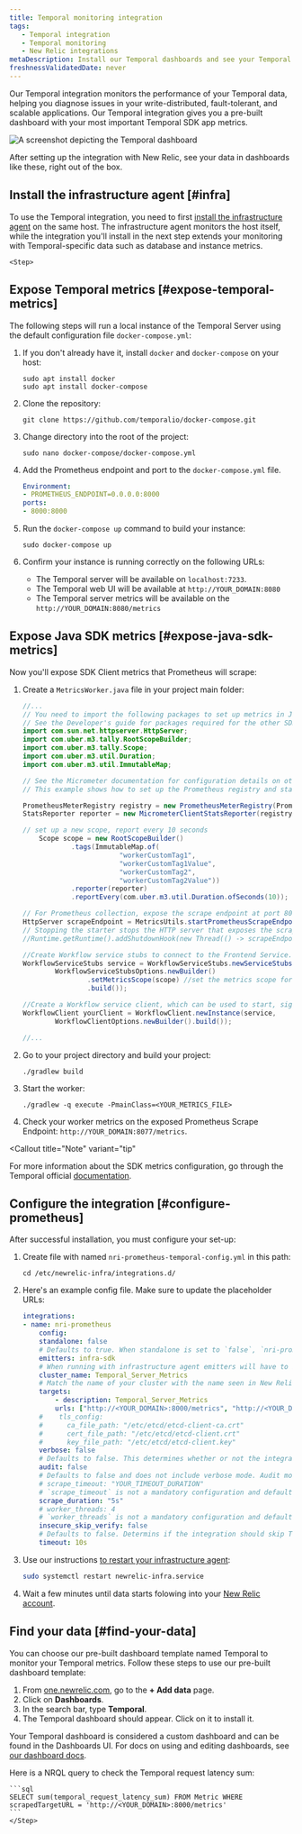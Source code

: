 ```yaml
---
title: Temporal monitoring integration
tags:
   - Temporal integration
   - Temporal monitoring
   - New Relic integrations
metaDescription: Install our Temporal dashboards and see your Temporal data in New Relic.
freshnessValidatedDate: never
---
```



Our Temporal integration monitors the performance of your Temporal data, helping you diagnose issues in your write-distributed, fault-tolerant, and scalable applications. Our Temporal integration gives you a pre-built dashboard with your most important Temporal SDK app metrics.

<img
  title="Temporal"
  alt="A screenshot depicting the Temporal dashboard"
  src={infrastructureTemporalDashboard}
/>

<figcaption>
After setting up the integration with New Relic, see your data in dashboards like these, right out of the box.
</figcaption>

<Steps>
    <Step>

## Install the infrastructure agent [#infra]

To use the Temporal integration, you need to first [install the infrastructure agent](/docs/infrastructure/install-infrastructure-agent/get-started/install-infrastructure-agent-new-relic/) on the same host. The infrastructure agent monitors the host itself, while the integration you'll install in the next step extends your monitoring with Temporal-specific data such as database and instance metrics.        
    </Step>

    <Step>

## Expose Temporal metrics [#expose-temporal-metrics]

The following steps will run a local instance of the Temporal Server using the default configuration file `docker-compose.yml`:

1. If you don't already have it, install  `docker` and `docker-compose` on your host:

    ```shell
    sudo apt install docker
    sudo apt install docker-compose
    ```

2. Clone the repository:

    ```shell
    git clone https://github.com/temporalio/docker-compose.git
    ```

3. Change directory into the root of the project:

    ```shell
    sudo nano docker-compose/docker-compose.yml
    ```

4. Add the Prometheus endpoint and port to the `docker-compose.yml` file.

    ```yml
    Environment:
    - PROMETHEUS_ENDPOINT=0.0.0.0:8000
    ports:
    - 8000:8000
    ```

5. Run the `docker-compose up` command to build your instance:

    ```shell
    sudo docker-compose up
    ```

6. Confirm your instance is running correctly on the following URLs:

    - The Temporal server will be available on `localhost:7233`.
    - The Temporal web UI will be available at `http://YOUR_DOMAIN:8080`
    - The Temporal server metrics will be available on the `http://YOUR_DOMAIN:8080/metrics`        

    </Step>

    <Step>

## Expose Java SDK metrics [#expose-java-sdk-metrics]

Now you'll expose SDK Client metrics that Prometheus will scrape:

1. Create a `MetricsWorker.java` file in your project main folder:

    ```java
    //...
    // You need to import the following packages to set up metrics in Java.
    // See the Developer's guide for packages required for the other SDKs.
    import com.sun.net.httpserver.HttpServer;
    import com.uber.m3.tally.RootScopeBuilder;
    import com.uber.m3.tally.Scope;
    import com.uber.m3.util.Duration;
    import com.uber.m3.util.ImmutableMap;

    // See the Micrometer documentation for configuration details on other supported monitoring systems.
    // This example shows how to set up the Prometheus registry and stats reported.

    PrometheusMeterRegistry registry = new PrometheusMeterRegistry(PrometheusConfig.DEFAULT);
    StatsReporter reporter = new MicrometerClientStatsReporter(registry);

    // set up a new scope, report every 10 seconds
        Scope scope = new RootScopeBuilder()
                .tags(ImmutableMap.of(
                            "workerCustomTag1",
                            "workerCustomTag1Value",
                            "workerCustomTag2",
                            "workerCustomTag2Value"))
                .reporter(reporter)
                .reportEvery(com.uber.m3.util.Duration.ofSeconds(10));

    // For Prometheus collection, expose the scrape endpoint at port 8077. See Micrometer documentation for details on starting the Prometheus scrape endpoint. For example,
    HttpServer scrapeEndpoint = MetricsUtils.startPrometheusScrapeEndpoint(registry, 8077); //note: MetricsUtils is a utility file with the scrape endpoint configuration. See Micrometer docs for details on this configuration.
    // Stopping the starter stops the HTTP server that exposes the scrape endpoint.
    //Runtime.getRuntime().addShutdownHook(new Thread(() -> scrapeEndpoint.stop(1)));

    //Create Workflow service stubs to connect to the Frontend Service.
    WorkflowServiceStubs service = WorkflowServiceStubs.newServiceStubs(
            WorkflowServiceStubsOptions.newBuilder()
                    .setMetricsScope(scope) //set the metrics scope for the WorkflowServiceStubs
                    .build());

    //Create a Workflow service client, which can be used to start, signal, and query Workflow Executions.
    WorkflowClient yourClient = WorkflowClient.newInstance(service,
            WorkflowClientOptions.newBuilder().build());

    //...
    ```

2. Go to your project directory and build your project:

    ```shell
    ./gradlew build
    ```

3. Start the worker:

    ```shell
    ./gradlew -q execute -PmainClass=<YOUR_METRICS_FILE>
    ```

4. Check your worker metrics on the exposed Prometheus Scrape Endpoint: `http://YOUR_DOMAIN:8077/metrics`.


<Callout
  title="Note"
  variant="tip"
>
  For more information about the SDK metrics configuration, go through the Temporal official [documentation](https://docs.temporal.io/self-hosted-guide/monitoring#sdk-metrics-setup).
</Callout>        
    </Step>
    <Step>

## Configure the integration [#configure-prometheus]

After successful installation, you must configure your set-up:

1. Create file with named `nri-prometheus-temporal-config.yml` in this path:

    ```shell
    cd /etc/newrelic-infra/integrations.d/
    ```

2. Here's an example config file. Make sure to update the placeholder URLs:

    ```yml
    integrations:
    - name: nri-prometheus
        config:
        standalone: false
        # Defaults to true. When standalone is set to `false`, `nri-prometheus` requires an infrastructure agent to send data.
        emitters: infra-sdk
        # When running with infrastructure agent emitters will have to include infra-sdk
        cluster_name: Temporal_Server_Metrics
        # Match the name of your cluster with the name seen in New Relic.
        targets:
            - description: Temporal_Server_Metrics
            urls: ["http://<YOUR_DOMAIN>:8000/metrics", "http://<YOUR_DOMAIN>:8077/metrics"]
        #    tls_config:
        #      ca_file_path: "/etc/etcd/etcd-client-ca.crt"
        #      cert_file_path: "/etc/etcd/etcd-client.crt"
        #      key_file_path: "/etc/etcd/etcd-client.key"
        verbose: false
        # Defaults to false. This determines whether or not the integration should run in verbose mode.
        audit: false
        # Defaults to false and does not include verbose mode. Audit mode logs the uncompressed data sent to New Relic and can lead to a high log volume.
        # scrape_timeout: "YOUR_TIMEOUT_DURATION"
        # `scrape_timeout` is not a mandatory configuration and defaults to 30s. The HTTP client timeout when fetching data from endpoints.
        scrape_duration: "5s"
        # worker_threads: 4
        # `worker_threads` is not a mandatory configuration and defaults to `4` for clusters with more than 400 endpoints. Slowly increase the worker thread until scrape time falls between the desired `scrape_duration`. Note: Increasing this value too much results in huge memory consumption if too many metrics are scraped at once.
        insecure_skip_verify: false
        # Defaults to false. Determins if the integration should skip TLS verification or not.
        timeout: 10s
    ```

3. Use our instructions [to restart your infrastructure agent](/docs/infrastructure/install-infrastructure-agent/manage-your-agent/start-stop-restart-infrastructure-agent/):

    ```bash
    sudo systemctl restart newrelic-infra.service
    ```

4. Wait a few minutes until data starts folowing into your [New Relic account](https://one.newrelic.com/).

    </Step>
    <Step>

## Find your data [#find-your-data]

You can choose our pre-built dashboard template named Temporal to monitor your Temporal metrics. Follow these steps to use our pre-built dashboard template:

1. From [one.newrelic.com](https://one.newrelic.com/), go to the **+ Add data** page.
2. Click on **Dashboards**.
3. In the search bar, type **Temporal**.
4. The Temporal dashboard should appear. Click on it to install it.

Your Temporal dashboard is considered a custom dashboard and can be found in the Dashboards UI. For docs on using and editing dashboards, see [our dashboard docs](https://docs.newrelic.com/docs/query-your-data/explore-query-data/dashboards/introduction-dashboards/).


Here is a NRQL query to check the Temporal request latency sum:

    ```sql
    SELECT sum(temporal_request_latency_sum) FROM Metric WHERE scrapedTargetURL = 'http://<YOUR_DOMAIN>:8000/metrics'
    ```
    </Step>
</Steps>








